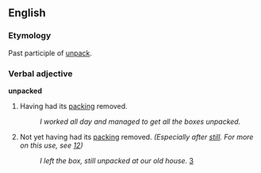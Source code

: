 ==English==
===Etymology===
Past participle of [[unpack]].

===Verbal adjective===
'''unpacked'''
# Having had its [[packing]] removed.
#:''I worked all day and managed to get all the boxes unpacked.''
# Not yet having had its [[packing]] removed.  ''(Especially after [[still]].  For more on this use, see [http://itre.cis.upenn.edu/~myl/languagelog/archives/002164.html][http://itre.cis.upenn.edu/~myl/languagelog/archives/002164.html])''
#:''I left the box, still unpacked at our old house.'' [http://www.loriloo.com/2005_05_01_#111554221251969796]